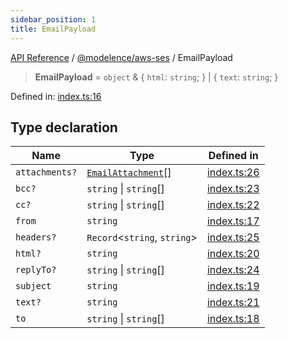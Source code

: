 ```yaml
---
sidebar_position: 1
title: EmailPayload
---
```


[API Reference](/api-reference/@modelence/aws-ses/type-aliases/../../../index) / [@modelence/aws-ses](/api-reference/@modelence/aws-ses/type-aliases/../index) / EmailPayload

> **EmailPayload** = `object` & \{ `html`: `string`; \} \| \{ `text`: `string`; \}

Defined in: [index.ts:16](https://github.com/modelence/modelence/blob/fb665d9aae241cad0ab509603cacf0636942b653/packages/aws-ses/src/index.ts#L16)

## Type declaration

| Name | Type | Defined in |
| ------ | ------ | ------ |
| `attachments?` | [`EmailAttachment`](/api-reference/@modelence/aws-ses/type-aliases/EmailAttachment)[] | [index.ts:26](https://github.com/modelence/modelence/blob/fb665d9aae241cad0ab509603cacf0636942b653/packages/aws-ses/src/index.ts#L26) |
| `bcc?` | `string` \| `string`[] | [index.ts:23](https://github.com/modelence/modelence/blob/fb665d9aae241cad0ab509603cacf0636942b653/packages/aws-ses/src/index.ts#L23) |
| `cc?` | `string` \| `string`[] | [index.ts:22](https://github.com/modelence/modelence/blob/fb665d9aae241cad0ab509603cacf0636942b653/packages/aws-ses/src/index.ts#L22) |
| `from` | `string` | [index.ts:17](https://github.com/modelence/modelence/blob/fb665d9aae241cad0ab509603cacf0636942b653/packages/aws-ses/src/index.ts#L17) |
| `headers?` | `Record`\<`string`, `string`\> | [index.ts:25](https://github.com/modelence/modelence/blob/fb665d9aae241cad0ab509603cacf0636942b653/packages/aws-ses/src/index.ts#L25) |
| `html?` | `string` | [index.ts:20](https://github.com/modelence/modelence/blob/fb665d9aae241cad0ab509603cacf0636942b653/packages/aws-ses/src/index.ts#L20) |
| `replyTo?` | `string` \| `string`[] | [index.ts:24](https://github.com/modelence/modelence/blob/fb665d9aae241cad0ab509603cacf0636942b653/packages/aws-ses/src/index.ts#L24) |
| `subject` | `string` | [index.ts:19](https://github.com/modelence/modelence/blob/fb665d9aae241cad0ab509603cacf0636942b653/packages/aws-ses/src/index.ts#L19) |
| `text?` | `string` | [index.ts:21](https://github.com/modelence/modelence/blob/fb665d9aae241cad0ab509603cacf0636942b653/packages/aws-ses/src/index.ts#L21) |
| `to` | `string` \| `string`[] | [index.ts:18](https://github.com/modelence/modelence/blob/fb665d9aae241cad0ab509603cacf0636942b653/packages/aws-ses/src/index.ts#L18) |

